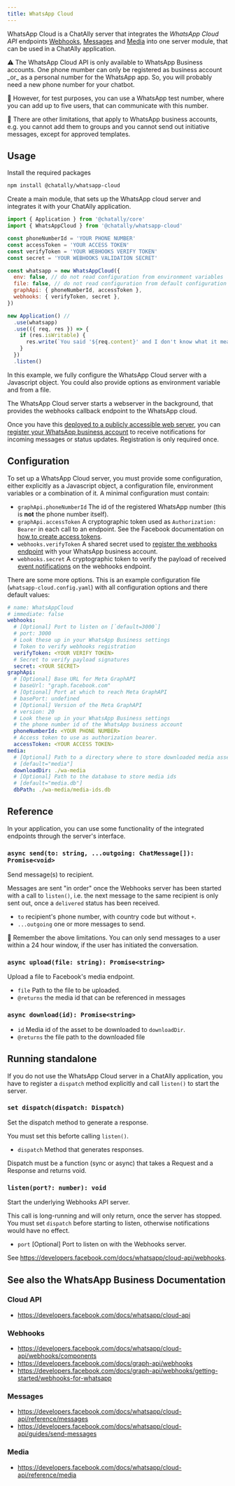 ```yaml
---
title: WhatsApp Cloud
---
```



<ModuleLinks id="whatsapp-cloud" />

WhatsApp Cloud is a ChatAlly server that integrates the _WhatsApp Cloud API_ endpoints
[Webhooks](https://developers.facebook.com/docs/whatsapp/cloud-api/webhooks),
[Messages](https://developers.facebook.com/docs/whatsapp/cloud-api/reference/messages) and
[Media](https://developers.facebook.com/docs/whatsapp/cloud-api/reference/media) into one server module, that can be used in a ChatAlly application.

<Aside>
⚠️ The WhatsApp Cloud API is only available to WhatsApp Business accounts. One phone mumber can only be registered as business account _or_ as a personal number for the WhatsApp app. So, you will probably need a new phone number for your chatbot.

🧪 However, for test purposes, you can use a WhatsApp test number, where you can add up to five users, that can communicate with this number.

🚧 There are other limitations, that apply to WhatsApp business accounts, e.g. you cannot add them to groups and you cannot send out initiative messages, except for approved templates.
</Aside>

## Usage

Install the required packages

```sh
npm install @chatally/whatsapp-cloud
```

Create a main module, that sets up the WhatsApp cloud server and integrates it with your ChatAlly application.

```js
import { Application } from '@chatally/core'
import { WhatsAppCloud } from '@chatally/whatsapp-cloud'

const phoneNumberId = 'YOUR PHONE NUMBER'
const accessToken = 'YOUR ACCESS TOKEN'
const verifyToken = 'YOUR WEBHOOKS VERIFY TOKEN'
const secret = 'YOUR WEBHOOKS VALIDATION SECRET'

const whatsapp = new WhatsAppCloud({
  env: false, // do not read configuration from environment variables
  file: false, // do not read configuration from default configuration files
  graphApi: { phoneNumberId, accessToken },
  webhooks: { verifyToken, secret },
})

new Application() //
  .use(whatsapp)
  .use(({ req, res }) => {
    if (res.isWritable) {
      res.write(`You said '${req.content}' and I don't know what it means.`)
    }
  })
  .listen()
```

In this example, we fully configure the WhatsApp Cloud server with a Javascript object. You could also provide options as environment variable and from a file.

The WhatsApp Cloud server starts a webserver in the background, that provides the webhooks callback endpoint to the WhatsApp cloud.

Once you have this [deployed to a publicly accessible web server](/guides/deployment), you can [register your WhatsApp business account](https://developers.facebook.com/docs/whatsapp/cloud-api/guides/set-up-webhooks) to receive notifications for incoming messages or status updates. Registration is only required once.

## Configuration

To set up a WhatsApp Cloud server, you must provide some configuration, either explicitly as a Javascript object, a configuration file, environment variables or a combination of it. A minimal configuration must contain:

- `graphApi.phoneNumberId` The id of the registered WhatsApp number (this is **not** the phone number itself).
- `graphApi.accessToken` A cryptographic token used as `Authorization: Bearer` in each call to an endpoint. See the Facebook documentation on [how to create access tokens](https://developers.facebook.com/docs/whatsapp/business-management-api/get-started#access-tokens).
- `webhooks.verifyToken` A shared secret used to [register the webhooks endpoint](https://developers.facebook.com/docs/graph-api/webhooks/getting-started#verification-requests) with your WhatsApp business account.
- `webhooks.secret` A cryptographic token to verify the payload of received [event notifications](https://developers.facebook.com/docs/graph-api/webhooks/getting-started#event-notifications) on the webhooks endpoint.

There are some more options. This is an example configuration file (`whatsapp-cloud.config.yaml`) with all configuration options and there default values:

```yaml
# name: WhatsAppCloud
# immediate: false
webhooks:
  # [Optional] Port to listen on [`default=3000`]
  # port: 3000
  # Look these up in your WhatsApp Business settings
  # Token to verify webhooks registration
  verifyToken: <YOUR VERIFY TOKEN>
  # Secret to verify payload signatures
  secret: <YOUR SECRET>
graphApi:
  # [Optional] Base URL for Meta GraphAPI
  # baseUrl: "graph.facebook.com"
  # [Optional] Port at which to reach Meta GraphAPI
  # basePort: undefined
  # [Optional] Version of the Meta GraphAPI
  # version: 20
  # Look these up in your WhatsApp Business settings
  # the phone number id of the WhatsApp business account
  phoneNumberId: <YOUR PHONE NUMBER>
  # Access token to use as authorization bearer.
  accessToken: <YOUR ACCESS TOKEN>
media:
  # [Optional] Path to a directory where to store downloaded media assets
  # [default="media"]
  downloadDir: ./wa-media
  # [Optional] Path to the database to store media ids
  # [default="media.db"]
  dbPath: ./wa-media/media-ids.db
```

## Reference

In your application, you can use some functionality of the integrated endpoints through the server's interface.

### `async send(to: string, ...outgoing: ChatMessage[]): Promise<void>`

Send message(s) to recipient.

Messages are sent "in order" once the Webhooks server has been started
with a call to `listen()`, i.e. the next message to the same recipient is
only sent out, once a `delivered` status has been received.

- `to` recipient's phone number, with country code but without `+`.
- `...outgoing` one or more messages to send.

<Aside>
🚧 Remember the above limitations. You can only send messages to a user within a 24 hour window, if the user has initiated the conversation.
</Aside>

### `async upload(file: string): Promise<string>`

Upload a file to Facebook's media endpoint.

- `file` Path to the file to be uploaded.
- `@returns` the media id that can be referenced in messages

### `async download(id): Promise<string>`

- `id` Media id of the asset to be downloaded to `downloadDir`.
- `@returns` the file path to the downloaded file

## Running standalone

If you do not use the WhatsApp Cloud server in a ChatAlly application, you have to register a `dispatch` method explicitly and call `listen()` to start the server.

### `set dispatch(dispatch: Dispatch)`

Set the dispatch method to generate a response.

You must set this beforte calling `listen()`.

- `dispatch` Method that generates responses.

Dispatch must be a function (sync or async) that takes a Request and a Response and returns void.

### `listen(port?: number): void`

Start the underlying Webhooks API server.

This call is long-running and will only return, once the server has stopped. You must set `dispatch` before starting to listen, otherwise notifications would have no effect.

- `port` [Optional] Port to listen on with the Webhooks server.

See https://developers.facebook.com/docs/whatsapp/cloud-api/webhooks.

## See also the WhatsApp Business Documentation

### Cloud API

- https://developers.facebook.com/docs/whatsapp/cloud-api

### Webhooks

- https://developers.facebook.com/docs/whatsapp/cloud-api/webhooks/components
- https://developers.facebook.com/docs/graph-api/webhooks
- https://developers.facebook.com/docs/graph-api/webhooks/getting-started/webhooks-for-whatsapp

### Messages

- https://developers.facebook.com/docs/whatsapp/cloud-api/reference/messages
- https://developers.facebook.com/docs/whatsapp/cloud-api/guides/send-messages

### Media

- https://developers.facebook.com/docs/whatsapp/cloud-api/reference/media
